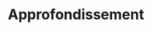 ---
source-updated-at: 2025-05-16T04:52:11.000Z
translation-updated-at: 2025-06-02T19:56:24.084Z
title: Approfondissement
description: Découvrez le fonctionnement interne de Next.js.
---